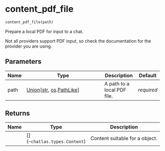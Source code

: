 # content_pdf_file { #chatlas.content_pdf_file }

```python
content_pdf_file(path)
```

Prepare a local PDF for input to a chat.

Not all providers support PDF input, so check the documentation for the
provider you are using.

## Parameters {.doc-section .doc-section-parameters}

| Name   | Type                                                                          | Description                 | Default    |
|--------|-------------------------------------------------------------------------------|-----------------------------|------------|
| path   | [Union](`typing.Union`)\[[str](`str`), [os](`os`).[PathLike](`os.PathLike`)\] | A path to a local PDF file. | _required_ |

## Returns {.doc-section .doc-section-returns}

| Name   | Type                           | Description                                        |
|--------|--------------------------------|----------------------------------------------------|
|        | \[\](`~chatlas.types.Content`) | Content suitable for a [](`~chatlas.Turn`) object. |